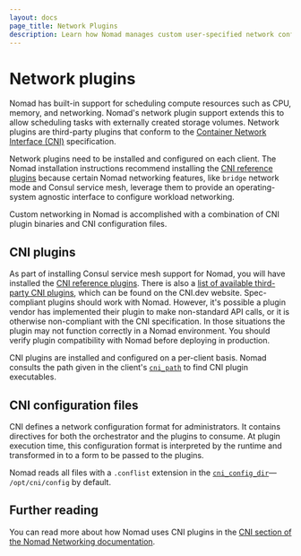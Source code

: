 ```yaml
---
layout: docs
page_title: Network Plugins
description: Learn how Nomad manages custom user-specified network configurations.
---
```


# Network plugins

Nomad has built-in support for scheduling compute resources such as
CPU, memory, and networking. Nomad's network plugin support extends
this to allow scheduling tasks with externally created storage
volumes. Network plugins are third-party plugins that conform to the
[Container Network Interface (CNI)][cni_spec] specification.

Network plugins need to be installed and configured on each client. The Nomad
installation instructions recommend installing the [CNI reference plugins][cni_ref]
because certain Nomad networking features, like `bridge` network mode and
Consul service mesh, leverage them to provide an operating-system agnostic
interface to configure workload networking.

Custom networking in Nomad is accomplished with a combination of CNI plugin
binaries and CNI configuration files.

## CNI plugins

As part of installing Consul service mesh support for Nomad, you will have
installed the [CNI reference plugins][cni_ref]. There is also a
[list of available third-party CNI plugins][3rd_party_cni], which can be found
on the CNI.dev website. Spec-compliant plugins should work with Nomad.
However, it's possible a plugin vendor has implemented their plugin to make
non-standard API calls, or it is otherwise non-compliant with the CNI
specification. In those situations the plugin may not function correctly in a
Nomad environment. You should verify plugin compatibility with Nomad before
deploying in production.

CNI plugins are installed and configured on a per-client basis. Nomad consults
the path given in the client's [`cni_path`] to find CNI plugin executables.

## CNI configuration files

CNI defines a network configuration format for administrators. It contains
directives for both the orchestrator and the plugins to consume.
At plugin execution time, this configuration format is interpreted by the
runtime and transformed in to a form to be passed to the plugins.

Nomad reads all files with a `.conflist` extension in the [`cni_config_dir`]—
`/opt/cni/config` by default.

## Further reading

You can read more about how Nomad uses CNI plugins in the [CNI section of the
Nomad Networking documentation](/docs/networking/cni).

[3rd_party_cni]: https://www.cni.dev/docs/#3rd-party-plugins
[cni_ref]: https://github.com/containernetworking/plugins
[cni_spec]: https://www.cni.dev/docs/spec/
[`cni_path`]: /docs/configuration/client#cni_path
[`cni_config_dir`]: /docs/configuration/client#cni_config_dir
